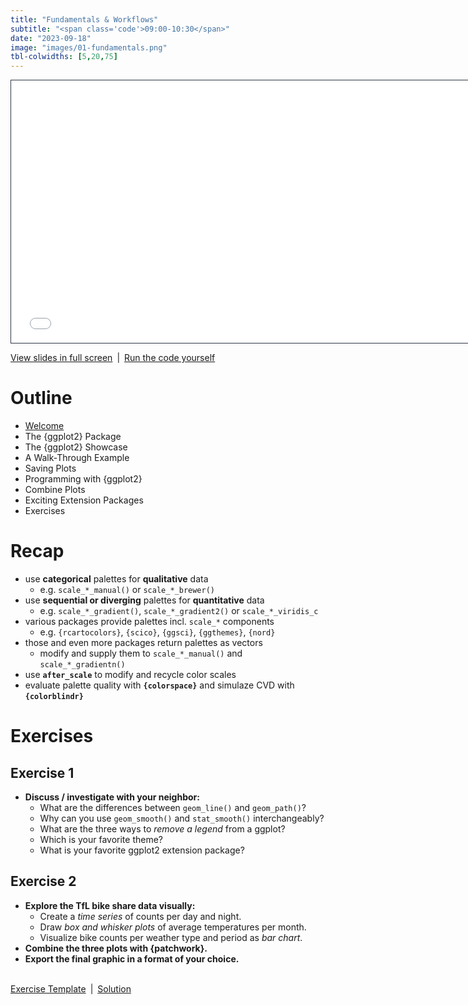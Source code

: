 ```yaml
---
title: "Fundamentals & Workflows"
subtitle: "<span class='code'>09:00-10:30</span>"
date: "2023-09-18"
image: "images/01-fundamentals.png"
tbl-colwidths: [5,20,75]
---
```


```{=html}
<iframe class="slide-deck" src="../materials/01-fundamentals.html" height="420" width="747" style="border: 1px solid #2e3846;"></iframe>
```

<a href='../materials/01-fundamentals.html' target="_blank">View slides in full screen</a>&ensp;|&ensp;<a href='../materials/scripts/01-fundamentals.R' target="_blank">Run the code yourself</a>


# Outline

-   <a href='../materials/00-welcome.html' target="_blank">Welcome</a>
-   The {ggplot2} Package
-   The {ggplot2} Showcase
-   A Walk-Through Example
-   Saving Plots
-   Programming with {ggplot2}
-   Combine Plots
-   Exciting Extension Packages
-   Exercises


# Recap

::: recap
-   use **categorical** palettes for **qualitative** data
    -  e.g. `scale_*_manual()` or `scale_*_brewer()`
-   use **sequential or diverging** palettes for **quantitative** data
    -  e.g. `scale_*_gradient()`, `scale_*_gradient2()` or `scale_*_viridis_c`
-   various packages provide palettes incl. `scale_*` components
    - e.g. `{rcartocolors}`, `{scico}`, `{ggsci}`, `{ggthemes}`, `{nord}`
-   those and even more packages return palettes as vectors
    - modify and supply them to `scale_*_manual()` and `scale_*_gradientn()`
-   use **`after_scale`** to modify and recycle color scales 
-   evaluate palette quality with **`{colorspace}`** and simulaze CVD with **`{colorblindr}`**
:::


# Exercises

## Exercise 1

::: question
-   **Discuss / investigate with your neighbor:**
    -  What are the differences between `geom_line()` and `geom_path()`?
    -  Why can you use `geom_smooth()` and `stat_smooth()` interchangeably?
    -  What are the three ways to *remove a legend* from a ggplot?
    -  Which is your favorite theme? 
    -  What is your favorite ggplot2 extension package?
:::

## Exercise 2

::: question
-   **Explore the TfL bike share data visually:**
    -  Create a *time series* of counts per day and night.
    -  Draw *box and whisker plots* of average temperatures per month.
    -  Visualize bike counts per weather type and period as *bar chart*. 
-   **Combine the three plots with {patchwork}.**
-   **Export the final graphic in a format of your choice.**
:::

<br>
<a href='https://github.com/posit-conf-2023/dataviz-ggplot2/blob/main/materials/exercises/01-fundamental-exercises.qmd' target="_blank">Exercise Template</a>&ensp;|&ensp;<a href='../materials/solutions/01-fundamentals-solution.html' target="_blank">Solution</a>
